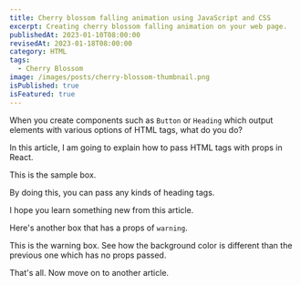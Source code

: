 ```yaml
---
title: Cherry blossom falling animation using JavaScript and CSS
excerpt: Creating cherry blossom falling animation on your web page.
publishedAt: 2023-01-10T08:00:00
revisedAt: 2023-01-18T08:00:00
category: HTML
tags:
  - Cherry Blossom
image: /images/posts/cherry-blossom-thumbnail.png
isPublished: true
isFeatured: true
---
```


When you create components such as `Button` or `Heading` which output elements with various options of HTML tags, what do you do?

In this article, I am going to explain how to pass HTML tags with props in React.

<Box type="success">This is the sample box.</Box>

By doing this, you can pass any kinds of heading tags.

I hope you learn something new from this article.

Here's another box that has a props of `warning`.

<Box type="warning">
  This is the warning box. See how the background color is different than the
  previous one which has no props passed.
</Box>

That's all. Now move on to another article.
